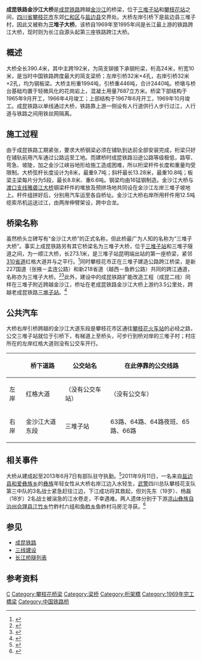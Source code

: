 {{Infobox Bridge
|bridge_name=成昆铁路金沙江大桥
|also_known_as=三堆子大桥
|image=Jinshajiang Bridge of Chengkun Railway - nightfall.jpg
|caption=
|carries=[[File:China_Railways.svg|20px]] [[成昆铁路|成昆铁路]]
|crosses=[[金沙江|金沙江]]
|locale={{CHN}}[[四川省|四川省]][[攀枝花市|攀枝花市]]<br />[[仁和区|仁和区]][[金江镇|金江镇]]/[[盐边县|盐边县]][[桐子林镇|桐子林镇]]三堆子
|coordinates={{coord|26.58118|N|101.83652|E|region:CN-51_type:landmark|display=inline,title}}
|owner=
|maint=
|designer=
|architect=
|builder=
|begin=1965年9月
|complete=1969年10月
|open=
|cost=
|toll=
|traffic=
|winner=
|design=钢桁梁桥
|material=钢/混凝土
|length=403.9米
|width=
|height=
|mainspan=192米
|spans=
|piers=
|load=
|clearance=
|below=
|map_cue=
|map_text=
|map_image=
|map_width= 
|extra={{Location map | China Sichuan | label= | label_size= | lat=26.58118 | long=101.83652 | position= | width=300 | float=center | caption= }}
}}

'''成昆铁路金沙江大桥'''是[[成昆铁路|成昆铁路]]跨越[[金沙江|金沙江]]的桥梁，位于[[三堆子站|三堆子站]]和[[攀枝花站|攀枝花站]]之间，[[四川省|四川省]][[攀枝花市|攀枝花市]]东郊[[仁和区|仁和区]]与[[盐边县|盐边县]]交界处。大桥左岸引桥下是盐边县三堆子村，因此又被称为'''三堆子大桥'''。该桥自1969年至1995年间是长江最上游的铁路跨江大桥，现时则为长江自源头起第三座铁路跨江大桥。

==概述==
大桥全长390.4米，其中主跨192米，为简支铆接下承钢桁梁，桁高24米，桁宽10米，是当时中国铁路跨度最大的简支梁桥；左岸引桥32米×4孔，右岸引桥32米×2孔，均为钢板梁。大桥主桁重1994吨，引桥重446吨，合计2440吨。桥墩与桥台基础均置于轻微风化的花岗岩上，混凝土用量7687立方米。桥梁下部结构于1965年9月开工，1966年4月竣工；上部结构于1967年6月开工，1969年10月竣工。成昆铁路以单线通过大桥，铁路靠上游一侧设有人行道供行人步行过江，人行道与铁路之间用铁丝网隔离。

==施工过程==
由于成昆铁路工期紧张，要求大桥钢梁必须在铺轨到达前全部安装完成，桁梁只好在铺轨前用汽车通过公路运至工地。而建桥时成昆铁路沿途公路等级极低，路窄、弯急、坡陡，加之金沙江峡谷地形给施工造成困难，所以桁梁杆件长度和重量均受限制。大桥弦杆长度设计为8米，最重9.7吨；斜杆最长13.28米，最重10.8吨；板梁主梁每片分为5段，最长8.8米、重6.6吨。钢梁均由16锰钢制造。金沙江大桥与[[渡口铁路|渡口支线]][[渡口铁路雅砻江大桥|雅砻江大桥]]钢梁杆件的堆放及预拼场地共同设在金沙江左岸三堆子坡地上。杆件组拼好后，分别用汽车运至各自桥址。金沙江大桥右岸所用杆件用12.5吨缆索吊机运送过江，由两岸伸臂架设，跨中合龙。

==桥梁名称==
虽然桥头立碑写有“金沙江大桥”的正式名称，但此桥最广为人知的名称为“三堆子大桥”。事实上成昆铁路另有其它桥梁名为三堆子大桥，位于[[三堆子站|三堆子站]]和三堆子隧道之间，为一顺江大桥，长273.1米，是三堆子站昆明端出站的第一座桥梁，紧邻[[310省道_(四川)|310省道]]红格大道并与之平行。<ref>{{cite web | title = 攀枝花市志 第八篇交通 第三章桥梁和渡口 | publisher = www.panzhihua.gov.cn | date = 1994年7月 | url = http://www.panzhihua.gov.cn/zjpzh/pzhsz/dbpjt/891.shtml | 5 =  | deadurl = yes | archiveurl = https://web.archive.org/web/20140202114424/http://www.panzhihua.gov.cn/zjpzh/pzhsz/dbpjt/891.shtml | archivedate = 2014年2月2日 | df =  | access-date = 2013年8月14日 }}</ref>同时攀枝花市正在三堆子建造公路跨江桥梁，是新227国道（张掖－孟连公路）和新218省道（越西－鱼鲊公路）共同的跨江通道，名称亦为三堆子大桥。<ref>{{cite web | title = 金沙江三堆子公路大桥开工建设 预计2019年建成通车 | publisher = 四川新闻网 | date = 2016年7月29日 | url = http://pzh.newssc.org/system/20160729/001981029.html | 5 =  | access-date = 2016年12月22日 | archive-url = https://web.archive.org/web/20161222225614/http://pzh.newssc.org/system/20160729/001981029.html | archive-date = 2016年12月22日 | dead-url = yes }}</ref><ref>{{cite web | title = 金沙江三堆子公路大桥筑岛项目本周完工 | publisher = www.panzhihua.gov.cn | date = 2016年10月19日 | url = http://www.panzhihua.gov.cn/bdyw/622492.shtml | 5 =  | deadurl = yes | archiveurl = https://web.archive.org/web/20161222222425/http://www.panzhihua.gov.cn/bdyw/622492.shtml | archivedate = 2016年12月22日 | df =  | access-date = 2016年12月22日 }}</ref>此外，建设中的成昆铁路扩能改造工程（成昆二线）同样在三堆子附近跨越金沙江，桥址在老成昆铁路金沙江大桥上游约3.5公里处，跨越老成昆铁路[[三堆子站|三堆子站]]。<ref>{{cite web | title = 成昆铁路米易至攀枝花段扩能工程（方案变更）环境影响评价第二次项目公示 | publisher = www.panzhihua.gov.cn | date = 2013年3月26日 | url = http://www.panzhihua.gov.cn/bdyw/gggs/qy/451442.shtml | 5 =  | deadurl = yes | archiveurl = https://web.archive.org/web/20130522033757/http://www.panzhihua.gov.cn/bdyw/gggs/qy/451442.shtml | archivedate = 2013年5月22日 | df =  | access-date = 2013年8月14日 }}</ref>

==公共汽车==
{{main|攀枝花公交}}
大桥右岸引桥跨越的金沙江大道东段是攀枝花市区通往[[攀枝花站|攀枝花火车站]]的必经之路，公交三堆子站就位于引桥下，有梯道上至桥头，可步行到桥对岸的三堆子村；村庄所在的左岸红格大道则没有公交车开行。
{| class="wikitable"
|-
!  !! 桥下道路 !! 公交站名 !! 在此停靠的公交线路
|-
! scope="row" | 左岸
| {{中国省道名|310|[[310省道_(四川)|四川310省道]]}}红格大道 || （没有公交车站） || （没有公交车）
|-
! scope="row" | 右岸 
| 金沙江大道东段 || 三堆子站 || 63路、64路、64路夜班、65路、66路 
|}

==相关事件==
大桥从建成起至2013年6月7日有部队驻守执勤。<ref>{{cite web | title = 第三武警中队成功撤勤成昆线攀枝花三大桥 | publisher = 四川新闻网 | date = 2013年6月8日 | url = http://pzh.newssc.org/system/20130608/001083460.html | 5 =  | access-date = 2013年8月14日 | archive-url = https://web.archive.org/web/20160305025625/http://pzh.newssc.org/system/20130608/001083460.html | archive-date = 2016年3月5日 | dead-url = yes }}</ref>2011年9月11日，一名来自[[盐边县|盐边县]][[和爱彝族乡|和爱彝族乡]]的[[彝族|彝族]]年轻女性从大桥右岸江边入水轻生，[[武警|武警]]四川总队攀枝花支队第三中队的3名战士紧急赶往江边，下江成功将其救起，但刘先东（19岁）、杨磊（18岁）2名战士被湍急的江水卷走，不幸遇难。两人遗体分别于下游[[凉山彝族自治州|凉山彝族自治州]][[会理县|会理县]][[江竹乡|江竹乡]]竹鲊村六组和[[鱼鲊乡|鱼鲊乡]]鱼鲊村马房沱寻获。<ref>{{cite web | title = 金沙江畔永远绽放的青春之花 | publisher = 人民网 | date = 2011年9月 | url = http://military.people.com.cn/GB/8221/71065/234565/index.html | 5 =  | access-date = 2013-08-14 | archive-date = 2017-05-03 | archive-url = https://web.archive.org/web/20170503194754/http://military.people.com.cn/GB/8221/71065/234565/index.html | dead-url = no }}</ref>

==参见==
*[[成昆铁路|成昆铁路]]
*[[三线建设|三线建设]]
*[[长江桥隧列表|长江桥隧列表]]

== 参考资料 ==
{{reflist|2}}

{{成昆铁路|nocat}}
{{攀枝花市桥梁}}
{{Crossings navbox
|structure= [[长江桥隧列表|桥梁]]
|place= [[金沙江|金沙江]]
|bridge= 成昆铁路金沙江大桥
|bridge signs= {{中国铁路名|成昆铁路}}
|upstream= [[峨广铁路金沙江大桥|峨广铁路金沙江大桥]]
|upstream signs= {{中国铁路名|峨广铁路}}
|downstream= [[三堆子公路大桥|三堆子大桥]]
|downstream signs= 公路
}}

[[Category:金沙江桥梁|C]]
[[Category:攀枝花桥梁|Category:攀枝花桥梁]]
[[Category:梁桥|Category:梁桥]]
[[Category:桁架橋|Category:桁架橋]]
[[Category:1969年完工橋梁|Category:1969年完工橋梁]]
[[Category:中国铁路桥|Category:中国铁路桥]]